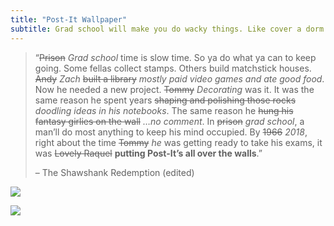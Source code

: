 ```yaml
---
title: "Post-It Wallpaper"
subtitle: Grad school will make you do wacky things. Like cover a dorm room wall-to-wall in hundreds of Post-It's just for the fun of it.
---
```


> "~~Prison~~ *Grad school* time is slow time. So ya do what ya can to keep going. Some fellas collect stamps. Others build matchstick houses. ~~Andy~~ *Zach* ~~built a library~~ *mostly paid video games and ate good food*. Now he needed a new project. ~~Tommy~~ *Decorating* was it. It was the same reason he spent years ~~shaping and polishing those rocks~~ *doodling ideas in his notebooks*. The same reason he ~~hung his fantasy girlies on the wall~~ *...no comment*. In ~~prison~~ *grad school*, a man'll do most anything to keep his mind occupied. By ~~1966~~ *2018*, right about the time ~~Tommy~~ *he* was getting ready to take his exams, it was ~~Lovely Raquel~~ **putting Post-It's all over the walls**." 
>
> -- The Shawshank Redemption (edited)

![](images/postit1.jpg)

![](images/postit2.jpg)